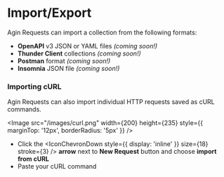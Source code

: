 
# Import/Export

Agin Requests can import a collection from the following formats:
- **OpenAPI** v3 JSON or YAML files *(coming soon!)*
- **Thunder Client** collections *(coming soon!)*
- **Postman** format *(coming soon!)*
- **Insomnia** JSON file *(coming soon!)*

### Importing cURL

Agin Requests can also import individual HTTP requests saved as cURL commands.

<Image src="/images/curl.png" width={200} height={235} style={{ marginTop: '12px', borderRadius: '5px' }} />

- Click the <IconChevronDown style={{ display: 'inline' }} size={18} stroke={3} /> **arrow** next to **New Request** button and choose **import from cURL**
- Paste your cURL command